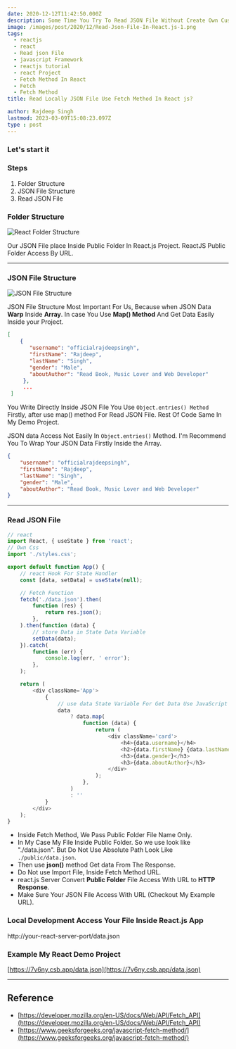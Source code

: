 ```yaml
---
date: 2020-12-12T11:42:50.000Z
description: Some Time You Try To Read JSON File Without Create Own Custom Server In React. You are not successful. In this Post, We Learn How to Read JSON File In React.js Without Build Custom Server And Use JavaScript  Fetch Method.
image: /images/post/2020/12/Read-Json-File-In-React.js-1.png
tags:
  - reactjs
  - react
  - Read json File
  - javascript Framework
  - reactjs tutorial
  - react Project
  - Fetch Method In React
  - Fetch
  - Fetch Method
title: Read Locally JSON File Use Fetch Method In React js?

author: Rajdeep Singh
lastmod: 2023-03-09T15:08:23.097Z
type : post
---
```


### Let's start it

### Steps

1. Folder Structure
2. JSON File Structure
3. Read JSON File

### Folder Structure

![React Folder Structure](/images/post/2020/12/screenshot-codesandbox.io-2020.12.12-13_15_34.png "React Folder Structure")

Our JSON File place Inside Public Folder In React.js Project. ReactJS Public Folder Access By URL.

---

### JSON File Structure

![JSON File Structure](/images/post/2020/12/screenshot-codesandbox.io-2020.12.12-14_06_51.png "JSON File Structure")

JSON File Structure Most Important For Us, Because when JSON Data **Warp** Inside **Array**. In case You Use **Map() Method** And Get Data Easily Inside your Project.

```json
[
    {
       "username": "officialrajdeepsingh",
       "firstName": "Rajdeep",
       "lastName": "Singh",
       "gender": "Male",
       "aboutAuthor": "Read Book, Music Lover and Web Developer"
     },
     ...
 ]
```

You Write Directly Inside JSON File You Use `Object.entries() Method` Firstly, after use map() method For Read JSON File. Rest Of Code Same In My Demo Project. 

JSON data Access Not Easily In `Object.entries()` Method. I'm Recommend You To Wrap Your JSON Data Firstly Inside the Array.

```json
{
	"username": "officialrajdeepsingh",
	"firstName": "Rajdeep",
	"lastName": "Singh",
	"gender": "Male",
	"aboutAuthor": "Read Book, Music Lover and Web Developer"
}
```

---

### Read JSON File

```javaScript
// react
import React, { useState } from 'react';
// Own Css
import './styles.css';

export default function App() {
	// react Hook For State Handler
	const [data, setData] = useState(null);

	// Fetch Function
	fetch('./data.json').then(
		function (res) {
			return res.json();
		},
	).then(function (data) {
		// store Data in State Data Variable
		setData(data);
	}).catch(
		function (err) {
			console.log(err, ' error');
		},
	);

	return (
		<div className='App'>
			{
				// use data State Variable For Get Data Use JavaScript Map Mathod
				data
					? data.map(
						function (data) {
							return (
								<div className='card'>
									<h4>{data.username}</h4>
									<h2>{data.firstName} {data.lastName}</h2>
									<h3>{data.gender}</h3>
									<h3>{data.aboutAuthor}</h3>
								</div>
							);
						},
					)
					: ''
			}
		</div>
	);
}
```

- Inside Fetch Method, We Pass Public Folder File Name Only.
- In My Case My File Inside Public Folder. So we use look like "./data.json". But Do Not Use Absolute Path Look Like `./public/data.json`.
- Then use **json()** method Get data From The Response.
- Do Not use Import File, Inside Fetch Method URL.
- react.js Server Convert **Public Folder** File Access With URL to **HTTP Response**.
- Make Sure Your JSON File Access With URL (Checkout My Example URL).

### Local Development Access Your File Inside React.js App

http://your-react-server-port/data.json

### Example My React Demo Project

[https://7v6ny.csb.app/data.json](https://7v6ny.csb.app/data.json)

---

## Reference

* [https://developer.mozilla.org/en-US/docs/Web/API/Fetch_API](https://developer.mozilla.org/en-US/docs/Web/API/Fetch_API)
* [https://www.geeksforgeeks.org/javascript-fetch-method/](https://www.geeksforgeeks.org/javascript-fetch-method/)

